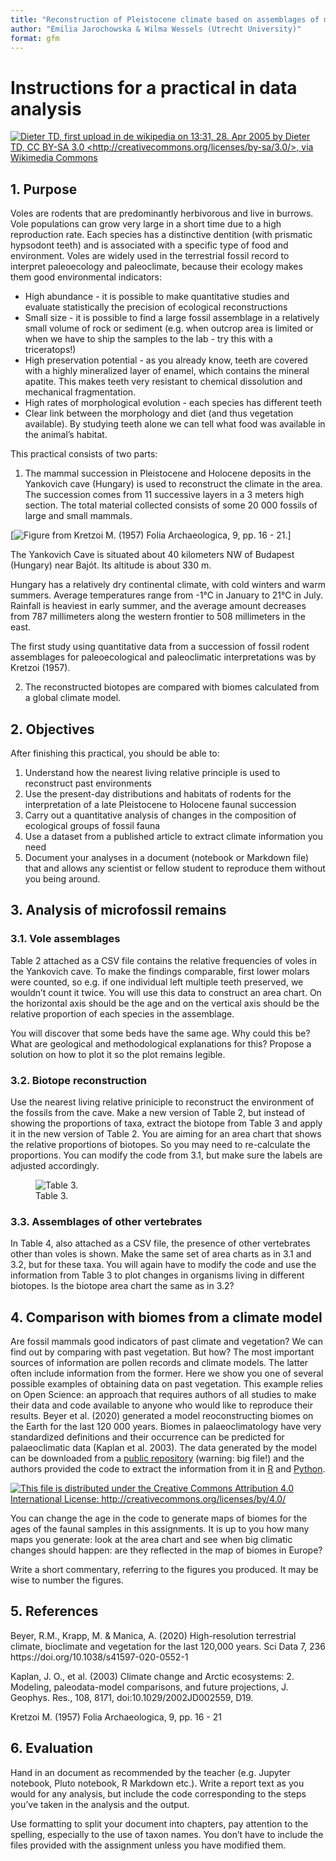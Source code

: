 ```yaml
---
title: "Reconstruction of Pleistocene climate based on assemblages of mammal microfossils from a cave in Hungary"
author: "Emilia Jarochowska & Wilma Wessels (Utrecht University)"
format: gfm
---
```


# Instructions for a practical in data analysis

[![Dieter TD, first upload in de wikipedia on 13:31, 28. Apr 2005 by Dieter TD, CC BY-SA 3.0 \<http://creativecommons.org/licenses/by-sa/3.0/\>, via Wikimedia Commons](img/Feldmaus_Microtus_arvalis.jpg){fig-alt="Microtus arvalis sitting in grass"}](https://commons.wikimedia.org/wiki/File:Feldmaus_Microtus_arvalis.jpg)

## 1. Purpose

Voles are rodents that are predominantly herbivorous and live in burrows. Vole populations can grow very large in a short time due to a high reproduction rate. Each species has a distinctive dentition (with prismatic hypsodont teeth) and is associated with a specific type of food and environment. Voles are widely used in the terrestrial fossil record to interpret paleoecology and paleoclimate, because their ecology makes them good environmental indicators:

-   High abundance - it is possible to make quantitative studies and evaluate statistically the precision of ecological reconstructions
-   Small size - it is possible to find a large fossil assemblage in a relatively small volume of rock or sediment (e.g. when outcrop area is limited or when we have to ship the samples to the lab - try this with a triceratops!)
-   High preservation potential - as you already know, teeth are covered with a highly mineralized layer of enamel, which contains the mineral apatite. This makes teeth very resistant to chemical dissolution and mechanical fragmentation.
-   High rates of morphological evolution - each species has different teeth
-   Clear link between the morphology and diet (and thus vegetation available). By studying teeth alone we can tell what food was available in the animal's habitat.

This practical consists of two parts:

1.  The mammal succession in Pleistocene and Holocene deposits in the Yankovich cave (Hungary) is used to reconstruct the climate in the area. The succession comes from 11 successive layers in a 3 meters high section. The total material collected consists of some 20 000 fossils of large and small mammals. 

[![Figure from Kretzoi M. (1957) Folia Archaeologica, 9, pp. 16 - 21.](img/Kretzoi.jpg){fig-alt="Relative proportions of voles in the Yankovich cave"}]

The Yankovich Cave is situated about 40 kilometers NW of Budapest (Hungary) near Bajót. Its altitude is about 330 m.

Hungary has a relatively dry continental climate, with cold winters and warm summers. Average temperatures range from -1°C in January to 21°C in July. Rainfall is heaviest in early summer, and the average amount decreases from 787 millimeters along the western frontier to 508 millimeters in the east.

The first study using quantitative data from a succession of fossil rodent assemblages for paleoecological and paleoclimatic interpretations was by Kretzoi (1957).

2.  The reconstructed biotopes are compared with biomes calculated from a global climate model.

## 2. Objectives

After finishing this practical, you should be able to:

1.  Understand how the nearest living relative principle is used to reconstruct past environments
2.  Use the present-day distributions and habitats of rodents for the interpretation of a late Pleistocene to Holocene faunal succession
3.  Carry out a quantitative analysis of changes in the composition of ecological groups of fossil fauna
4.  Use a dataset from a published article to extract climate information you need
5.  Document your analyses in a document (notebook or Markdown file) that and allows any scientist or fellow student to reproduce them without you being around.

## 3. Analysis of microfossil remains

### 3.1. Vole assemblages

Table 2 attached as a CSV file contains the relative frequencies of voles in the Yankovich cave. To make the findings comparable, first lower molars were counted, so e.g. if one individual left multiple teeth preserved, we wouldn't count it twice. You will use this data to construct an area chart. On the horizontal axis should be the age and on the vertical axis should be the relative proportion of each species in the assemblage.

You will discover that some beds have the same age. Why could this be? What are geological and methodological explanations for this? Propose a solution on how to plot it so the plot remains legible.

### 3.2. Biotope reconstruction

Use the nearest living relative priniciple to reconstruct the environment of the fossils from the cave. Make a new version of Table 2, but instead of showing the proportions of taxa, extract the biotope from Table 3 and apply it in the new version of Table 2. You are aiming for an area chart that shows the relative proportions of biotopes. So you may need to re-calculate the proportions. You can modify the code from 3.1, but make sure the labels are adjusted accordingly.

![Table 3.](img/Table3.jpg)

### 3.3. Assemblages of other vertebrates

In Table 4, also attached as a CSV file, the presence of other vertebrates other than voles is shown. Make the same set of area charts as in 3.1 and 3.2, but for these taxa. You will again have to modify the code and use the information from Table 3 to plot changes in organisms living in different biotopes. Is the biotope area chart the same as in 3.2?

## 4. Comparison with biomes from a climate model

Are fossil mammals good indicators of past climate and vegetation? We can find out by comparing with past vegetation. But how? The most important sources of information are pollen records and climate models. The latter often include information from the former. Here we show you one of several possible examples of obtaining data on past vegetation. This example relies on Open Science: an approach that requires authors of all studies to make their data and code available to anyone who would like to reproduce their results. Beyer et al. (2020) generated a model reoconstructing biomes on the Earth for the last 120 000 years. Biomes in palaeoclimatology have very standardized definitions and their occurrence can be predicted for palaeoclimatic data (Kaplan et al. 2003). The data generated by the model can be downloaded from a [public repository](https://figshare.com/articles/dataset/LateQuaternary_Environment_nc/12293345/4) (warning: big file!) and the authors provided the code to extract the information from it in [R](https://figshare.com/articles/dataset/LateQuaternary_Environment_nc/12293345/4?file=22659941) and [Python](https://figshare.com/articles/dataset/LateQuaternary_Environment_nc/12293345/4?file=22659938).

[![This file is distributed under the Creative Commons Attribution 4.0 International License: http://creativecommons.org/licenses/by/4.0/](img/41597_2020_552_Fig2_HTML.webp){fig-alt="Comparison between modelled mid-Holocene and Last Glacial Maximum temperature, precipitation and vegetation (maps), and pollen-based empirical reconstructions (markers; uncertainties not shown). For visualisation purposes, empirical biomes were aggregated to a 2° grid, and the set of 27 simulated biomes was grouped into 9 megabiomes."}](https://doi.org/10.1038/s41597-020-0552-1)

You can change the age in the code to generate maps of biomes for the ages of the faunal samples in this assignments. It is up to you how many maps you generate: look at the area chart and see when big climatic changes should happen: are they reflected in the map of biomes in Europe?

Write a short commentary, referring to the figures you produced. It may be wise to number the figures.

## 5. References

Beyer, R.M., Krapp, M. & Manica, A. (2020) High-resolution terrestrial climate, bioclimate and vegetation for the last 120,000 years. Sci Data 7, 236 https://doi.org/10.1038/s41597-020-0552-1

Kaplan, J. O., et al. (2003) Climate change and Arctic ecosystems: 2. Modeling, paleodata-model comparisons, and future projections, J. Geophys. Res., 108, 8171, doi:10.1029/2002JD002559, D19.

Kretzoi M. (1957) Folia Archaeologica, 9, pp. 16 - 21

## 6. Evaluation

Hand in an document as recommended by the teacher (e.g. Jupyter notebook, Pluto notebook, R Markdown etc.). Write a report text as you would for any analysis, but include the code corresponding to the steps you've taken in the analysis and the output.

Use formatting to split your document into chapters, pay attention to the spelling, especially to the use of taxon names. You don't have to include the files provided with the assignment unless you have modified them.
